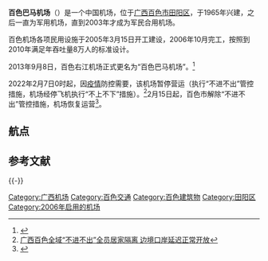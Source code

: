 {{Infobox Airport |
 airport_name = 百色巴马机场 |
 photo = 百色右江机场航站楼.jpg |
 type = 军民合用 |
 run by = 广西机场管理集团 |
 city = [[广西壮族自治区|广西壮族自治区]][[百色市|百色市]] |
 opened = |
 elevation = 45米 | 
 distance_to_city = 43公里|
 IATA = AEB|
 ICAO = ZGBS|
 coordinates= {{coord|23|43|10|N|106|57|33|E|type:airport}}|
 runway1_heading = 12/30 |
 runway1_feet = 7218 |
 runway1_meter = 2200 |
 runway1_surface = 混凝土 |
}}

'''百色巴马机场'''（{{airport codes|AEB|ZGBS}}）是一个中国机场，位于[[广西|广西]][[百色市|百色市]][[田阳区|田阳区]]，于1965年兴建，之后一直为军用机场，直到2003年才成为军民合用机场。

百色机场各项民用设施于2005年3月15日开工建设，2006年10月完工，按照到2010年满足年吞吐量8万人的标准设计。

2013年9月8日，百色右江机场正式更名为“百色巴马机场”。<ref>{{cite web |url=http://www.gxnews.com.cn/staticpages/20130909/newgx522d4352-8495359.shtml |title=百色机场更名为百色巴马机场 |publisher=广西新闻网 |date=2013-09-09 |author=李晓红 |access-date=2013-09-09 |archive-url=https://web.archive.org/web/20130927220906/http://www.gxnews.com.cn/staticpages/20130909/newgx522d4352-8495359.shtml |archive-date=2013-09-27 |dead-url=yes }}</ref>

2022年2月7日0时起，因[[2022年2月百色市2019冠状病毒病聚集性疫情|疫情]]防控需要，该机场暂停营运（执行“不进不出”管控措施，机场经停飞机执行“不上不下”措施）。<ref>[https://baijiahao.baidu.com/s?id=1724076736187714574&wfr=spider&for=pc 广西百色全域“不进不出”全员居家隔离 边境口岸延迟正常开放]</ref>2月15日起，百色市解除“不进不出”管控措施，机场恢复运营<ref>{{cite news |title=广西百色宣布解除“不进不出”管控措施 |url=http://news.china.com.cn/2022-02/15/content_78048356.htm |accessdate=2022-02-15 |work=中国新闻网 |date=2022-02-15 |archive-date=2022-02-15 |archive-url=https://web.archive.org/web/20220215022843/http://news.china.com.cn/2022-02/15/content_78048356.htm |dead-url=no }}</ref>。

==航点==
{{Airport-dest-list
| {{flagicon|PRC}} [[华夏航空|华夏航空]]（G5）| [[重庆江北国际机场|重庆]]、[[桂林两江国际机场|桂林]]
| {{flagicon|PRC}} [[中国东方航空|中国东方航空]]（MU）| [[重庆江北国际机场|重庆]]、[[上海浦东国际机场|上海-浦东]]（经重庆）
| {{flagicon|PRC}} [[奥凯航空|奥凯航空]]（BK）| [[深圳宝安国际机场|深圳]]、[[天津滨海国际机场|天津]]（经深圳）
| {{flagicon|PRC}} [[北部湾航空|北部湾航空]]（GX）| [[广州白云国际机场|广州]]、[[南宁吴圩国际机场|南宁]]、[[海口美兰国际机场|海口]]、[[桂林两江国际机场|桂林]]、[[长沙黄花国际机场|长沙]]
}}

== 参考文献 ==
{{Reflist}}

{{-}}
{{中华人民共和国机场}}
{{中国人民解放军机场|南}}

[[Category:广西机场|Category:广西机场]]
[[Category:百色交通|Category:百色交通]]
[[Category:百色建筑物|Category:百色建筑物]]
[[Category:田阳区|Category:田阳区]]
[[Category:2006年启用的机场|Category:2006年启用的机场]]